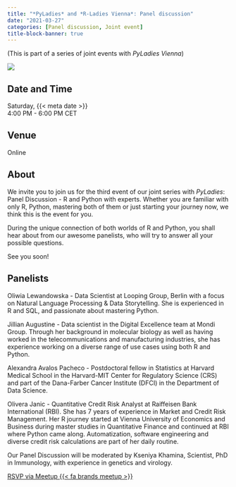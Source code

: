 ```yaml
---
title: "*PyLadies* and *R-Ladies Vienna*: Panel discussion"
date: "2021-03-27"
categories: [Panel discussion, Joint event]
title-block-banner: true
---
```


(This is part of a series of joint events with *PyLadies Vienna*)

![](202103.avif){fig-alt="Flyer for the R-Ladies Vienna March 2021 first event out of three. All information described is available in the main text below."}


## Date and Time

Saturday, {{< meta date >}}  
4:00 PM - 6:00 PM CET

## Venue

Online

## About

We invite you to join us for the third event of our joint series with *PyLadies*: Panel Discussion - R and Python with experts. Whether you are familiar with only R, Python, mastering both of them or just starting your journey now, we think this is the event for you. 

During the unique connection of both worlds of R and Python, you shall hear about from our awesome panelists, who will try to answer all your possible questions.

See you soon!

## Panelists

Oliwia Lewandowska - Data Scientist at Looping Group, Berlin with a focus on Natural Language Processing & Data Storytelling. She is experienced in R and SQL, and passionate about mastering Python.

Jillian Augustine - Data scientist in the Digital Excellence team at Mondi Group. Through her background in molecular biology as well as having worked in the telecommunications and manufacturing industries, she has experience working on a diverse range of use cases using both R and Python.

Alexandra Avalos Pacheco - Postdoctoral fellow in Statistics at Harvard Medical School in the Harvard-MIT Center for Regulatory Science (CRS) and part of the Dana-Farber Cancer Institute (DFCI) in the Department of Data Science.

Olivera Janic - Quantitative Credit Risk Analyst at Raiffeisen Bank International (RBI). She has 7 years of experience in Market and Credit Risk Management. Her R journey started at Vienna University of Economics and Business during master studies in Quantitative Finance and continued at RBI where Python came along. Automatization, software engineering and diverse credit risk calculations are part of her daily routine.

Our Panel Discussion will be moderated by Kseniya Khamina, Scientist, PhD in Immunology, with experience in genetics and virology.

[RSVP via Meetup {{< fa brands meetup >}}](https://www.meetup.com/rladies-vienna/events/277027085){.btn .btn-outline-primary .rsvp}
